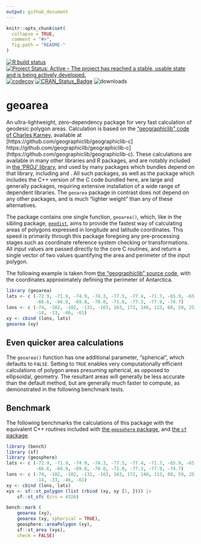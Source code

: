 ```yaml
---
output: github_document
---
```


<!-- README.md is generated from README.Rmd. Please edit that file -->

```r
knitr::opts_chunk$set(
  collapse = TRUE,
  comment = "#>",
  fig.path = "README-"
)
```

[![R build
status](https://github.com/hypertidy/geoarea/workflows/R-CMD-check/badge.svg)](https://github.com/hypertidy/geoarea/actions?query=workflow%3AR-CMD-check)
[![Project Status: Active – The project has reached a stable, usable state and is being actively developed.](http://www.repostatus.org/badges/latest/active.svg)](http://www.repostatus.org/#active)
[![codecov](https://codecov.io/gh/hypertidy/geoarea/branch/master/graph/badge.svg)](https://codecov.io/gh/hypertidy/geoarea)
[![CRAN_Status_Badge](http://www.r-pkg.org/badges/version/geoarea)](http://cran.r-project.org/web/packages/geoarea) 
![downloads](http://cranlogs.r-pkg.org/badges/grand-total/geoarea)

# geoarea

An ultra-lightweight, zero-dependency package for very fast calculation of
geodesic polygon areas. Calculation is based on the ["geographiclib" code of
Charles Karney](https://doi.org/10.1007/s00190-012-0578-z), available at
[https://github.com/geographiclib/geographiclib-c]
https://github.com/geographiclib/geographiclib-c](https://github.com/geographiclib/geographiclib-c).
These calculations are available in many other libraries and R packages, and
are notably included in [the 'PROJ' library](https://proj.org/), and used by many packages which
bundles depend on that library, including \pkg{libproj} and \pkg{sf}. All such
packages, as well as the \pkg{geosphere} package which includes the C++ version
of the C code bundled here, are large and generally packages, requiring
extensive installation of a wide range of dependent libraries. The `geoarea`
package in contrast does not depend on any other packages, and is
much "lighter weight" than any of these alternatives. 

The package contains one single function, `geoarea()`, which, like in the
sibling package, [`geodist`](https://github.com/hypertidy/geodist), aims to
provide the fastest way of calculating areas of polygons expressed in longitude
and latitude coordinates. This speed is primarily through this package
foregoing any pre-processing stages such as coordinate reference system
checking or transformations. All input values are passed directly to the core C
routines, and return a single vector of two values quantifying the area and
perimeter of the input polygon.

The following example is taken from [the "geographiclib" source
code](https://github.com/geographiclib/geographiclib-c/blob/d908229507db95664aa4c735c6f5c79f94b0ecfc/src/geodesic.h#L789-L795),
with the coordinates approximately defining the perimeter of Antarctica.

```r
library (geoarea)
lats <- c (-72.9, -71.9, -74.9, -74.3, -77.5, -77.4, -71.7, -65.9, -65.7,
           -66.6, -66.9, -69.8, -70.0, -71.0, -77.3, -77.9, -74.7)
lons <- c (-74, -102, -102, -131, -163, 163, 172, 140, 113, 88, 59, 25, -4,
           -14, -33, -46, -61)
xy <- cbind (lons, lats)
geoarea (xy)
```

## Even quicker area calculations

The `geoarea()` function has one additional parameter, "spherical", which
defaults to `FALSE`. Setting to `TRUE` enables very computationally efficient
calculations of polygon areas presuming spherical, as opposed to ellipsoidal,
geometry. The resultant areas will generally be less accurate than the default
method, but are generally much faster to compute, as demonstrated in the
following benchmark tests.

## Benchmark

The following benchmarks the calculations of this package with the equivalent
C++ routines included with [the `geosphere`
package](https://cran.r-project.org/package=geosphere), and [the `sf`
package](https://cran.r-project.org/package=sf).

```r
library (bench)
library (sf)
library (geosphere)
lats <- c (-72.9, -71.9, -74.9, -74.3, -77.5, -77.4, -71.7, -65.9, -65.7,
           -66.6, -66.9, -69.8, -70.0, -71.0, -77.3, -77.9, -74.7)
lons <- c (-74, -102, -102, -131, -163, 163, 172, 140, 113, 88, 59, 25, -4,
           -14, -33, -46, -61)
xy <- cbind (lons, lats)
xys <- sf::st_polygon (list (rbind (xy, xy [1, ]))) |>
    sf::st_sfc (crs = 4326)

bench::mark (
    geoarea (xy),
    geoarea (xy, spherical = TRUE),
    geosphere::areaPolygon (xy),
    sf::st_area (xys),
    check = FALSE)
```
